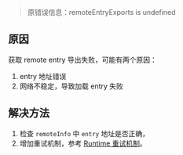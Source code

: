 
<ErrorCodeTitle code='RUNTIME-009'/>

> 原错误信息：remoteEntryExports is undefined


## 原因

获取 remote entry 导出失败，可能有两个原因：

1. entry 地址错误
2. 网络不稳定，导致加载 entry 失败

## 解决方法

1. 检查 `remoteInfo` 中 `entry` 地址是否正确，
2. 增加重试机制，参考 [Runtime 重试机制](zh/plugin/plugins/retry-plugin.html)。

